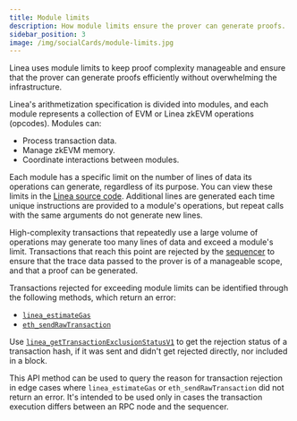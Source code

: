 ```yaml
---
title: Module limits
description: How module limits ensure the prover can generate proofs.
sidebar_position: 3
image: /img/socialCards/module-limits.jpg
---
```


Linea uses module limits to keep proof complexity manageable and ensure that the prover can
generate proofs efficiently without overwhelming the infrastructure. 

Linea's arithmetization specification is divided into modules, and each module represents a collection
of EVM or Linea zkEVM operations (opcodes). Modules can:
- Process transaction data.
- Manage zkEVM memory.
- Coordinate interactions between modules.

Each module has a specific limit on the number of lines of data its operations can generate, 
regardless of its purpose. You can view these limits in the 
[Linea source code](https://github.com/Consensys/linea-monorepo/blob/main/config/common/traces-limits-besu-v2.toml). 
Additional lines are generated each time unique instructions are provided to a module's operations, 
but repeat calls with the same arguments do not generate new lines.

High-complexity transactions that repeatedly use a large volume of operations may generate too many 
lines of data and exceed a module's limit. Transactions that reach this point are rejected by the 
[sequencer](../sequencer/index.mdx) to ensure that the trace data passed to the prover is of a 
manageable scope, and that a proof can be generated.

Transactions rejected for exceeding module limits can be identified through the following
methods, which return an error:

- [`linea_estimateGas`](../../../api/reference/linea-estimategas.mdx)
- [`eth_sendRawTransaction`](../../../api/reference/eth-sendrawtransaction.mdx)

Use [`linea_getTransactionExclusionStatusV1`](../../../api/reference/linea-gettransactionexclusionstatusv1.mdx)
to get the rejection status of a transaction hash, if it was sent and didn't get rejected directly, 
nor included in a block.

This API method can be used to query the reason for transaction rejection in edge cases where
`linea_estimateGas` or `eth_sendRawTransaction` did not return an error. It's intended to be used 
only in cases the transaction execution differs between an RPC node and the sequencer.
